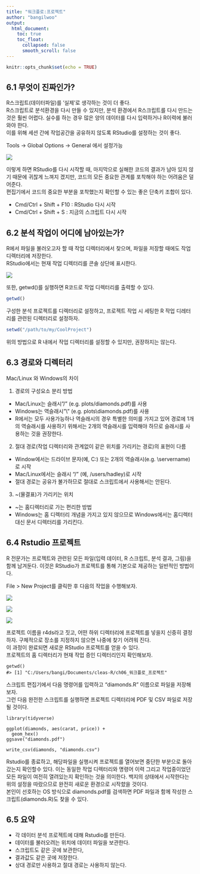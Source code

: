 ```yaml
---
title: "워크플로:프로젝트"
author: "bangilwoo"
output: 
  html_document:
    toc: true
    toc_float:
      collapsed: false
      smooth_scroll: false
---
```


```r
knitr::opts_chunk$set(echo = TRUE)
```
 
## 6.1 무엇이 진짜인가?

R스크립트(데이터파일)를 '실제'로 생각하는 것이 더 좋다. <br>
` ` R스크립트로 분석환경을 다시 만들 수 있지만, 분석 환경에서 R스크립트를 다시 만드는 것은 훨씬 어렵다. 실수를 하는 경우 많은 양의 데이터를 다시 입력하거나 R이력에 불러와야 한다. <br>
` ` 이를 위해 세션 간에 작업공간을 공유하지 않도록 RStudio를 설정하는 것이 좋다.

Tools -> Global Options -> General 에서 설정가능

![](image./rstudio-workspace.png)

이렇게 하면 RStudio를 다시 시작할 때, 마지막으로 실해한 코드의 결과가 남아 있지 않기 때문에 귀찮게 느껴지 겠지만, 코드의 모든 중요한 관계를 포착해야 하는 어려움은 덜어준다. <br>
` ` 편집기에서 코드의 중요한 부분을 포착했는지 확인할 수 있는 좋은 단축키 조합이 있다.

- Cmd/Ctrl + Shift + F10 : RStudio 다시 시작
- Cmd/Ctrl + Shift + S : 지금의 스크립트 다시 시작

## 6.2 분석 작업이 어디에 남아있는가?

R에서 파일을 불러오고자 할 때 작업 디렉터리에서 찾으며, 파일을 저장할 때에도 작업 디렉터리에 저장한다.<br>
RStudio에서는 현재 작업 디렉터리를 콘솔 상단에 표시한다.

![](image./rstudio-wd.png)

또한, getwd()를 실행하면 R코드로 작업 디렉터리를 출력할 수 있다.

```r
getwd()
```

구성한 분석 프로젝트를 디렉터리로 설정하고, 프로젝트 작업 시 세팅한 R 작업 디레터리를 관련된 디렉터리로 설정하자.

```r
setwd("/path/to/my/CoolProject")
```

위의 방법으로 R 내에서 작업 디렉터리를 설정할 수 있지만, 권장하지는 않는다.


## 6.3 경로와 디렉터리

Mac/Linux 와 Windows의 차이

1. 경로의 구성요소 분리 방법

- Mac/Linux는 슬래시"/" (e.g. plots/diamonds.pdf)를 사용
- Windows는 역슬래시"\\" (e.g. plots\\diamonds.pdf)를 사용
- R에서는 모두 사용가능하나 역슬래시의 경우 특별한 의미를 가지고 있어 경로에 1개의 역슬래시를 사용하기 위해서는 2개의 역슬래시를 입력해야 하므로 슬래시를 사용하는 것을 권장한다.

2. 절대 경로(작업 디렉터리와 관계없이 같은 위치를 가리키는 경로)의 표현이 다름

- Window에서는 드라이브 문자(예, C:) 또는 2개의 역슬래시(e.g. \\servername)로 시작
- Mac/Linux에서는 슬래시 "/" (예, /users/hadley)로 시작
- 절대 경로는 공유가 불가하므로 절대로 스크립트에서 사용해서는 안된다.

3. ~(물결표)가 가리키는 위치

- ~는 홈디렉터리로 가는 편리한 방법
- Windows는 홈 디렉터리 개념을 가지고 있지 않으므로 Windows에서는 홈디렉터 대신 문서 디렉터리를 가리킨다.

## 6.4 Rstudio 프로젝트

R 전문가는 프로젝트와 관련된 모든 파일(입력 데이터, R 스크립트, 분석 결과, 그림)을 함께 남겨둔다. 이것은 RStudio가 프로젝트를 통해 기본으로 제공하는 일반적인 방법이다.  

File > New Project를 클릭한 후 다음의 작업을 수행해보자.

![](image./rstudio-project-1.png)

![](image./rstudio-project-2.png)


![](image./rstudio-project-3.png)
  
프로젝트 이름을 r4ds라고 짓고, 어떤 하위 디렉터리에 프로젝트를 넣을지 신중히 결정하자. 구체적으로 장소를 지정하지 않으면 나중에 찾기 어려워 진다. <br>
이 과정이 완료되면 새로운 RStudio 프로젝트를 얻을 수 있다. <br> 
프로젝트의 홈 디렉터리가 현재 작업 증인 디렉터리인지 확인해보자.

```
getwd()
#> [1] "C:/Users/bangi/Documents/cleas-R/ch06_워크플로_프로젝트"
```

스크립트 편집기에서 다음 명령어를 입력하고 “diamonds.R” 이름으로 파일을 저장해보자. <br>
그런 다음 완전한 스크립트를 실행하면 프로젝트 디렉터리에 PDF 및 CSV 파일로 저장될 것이다.
 
```
library(tidyverse)

ggplot(diamonds, aes(carat, price)) + 
  geom_hex()
ggsave("diamonds.pdf")

write_csv(diamonds, "diamonds.csv")

```
  
Rstudio를 종료하고, 해당파일을 실행시켜 프로젝트를 열어보면 중단한 부분으로 돌아갔는지 확인할수 있다. 이는 동일한 작업 디렉터리와 명령어 이력 그리고 작업중이었던 모든 파일이 여전히 열려있는지 확인하는 것을 의미한다. 백지의 상태에서 시작한다는 위의 설정을 따랐으므로 완전히 새로운 환경으로 시작햤을 것이다. <br>
본인이 선호하는 OS 방식으로 diamonds.pdf를 검색하면 PDF 파일과 함께 작성한 스크립트(diamonds.R)도 찾을 수 있다.

## 6.5 요약

- 각 데이터 분석 프로젝트에 대해 Rstudio를 만든다.
- 데이터를 불러오려는 위치에 데이터 파일을 보관한다.
- 스크립트도 같은 곳에 보관한다,
- 결과값도 같은 곳에 저장한다.
- 상대 경로만 사용하고 절대 경로는 사용하지 않는다.


